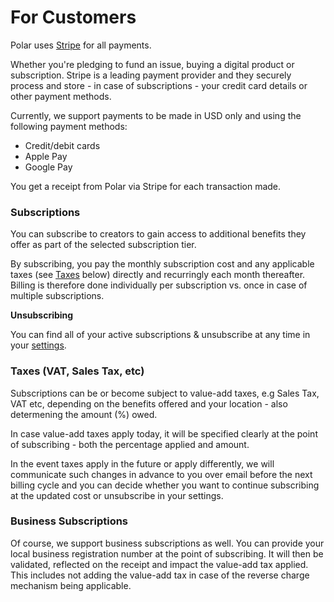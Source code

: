 # For Customers

Polar uses [Stripe](https://stripe.com) for all payments.

Whether you're pledging to fund an issue, buying a digital product or
subscription. Stripe is a leading payment provider and they securely process and store - in case of subscriptions - your credit card details or
other payment methods.

Currently, we support payments to be made in USD only and using the following
payment methods:

- Credit/debit cards
- Apple Pay
- Google Pay

You get a receipt from Polar via Stripe for each transaction made.

### Subscriptions

You can subscribe to creators to gain access to additional benefits they offer as part of the selected subscription tier.

By subscribing, you pay the monthly subscription cost and any applicable taxes (see [Taxes](#taxes) below) directly and recurringly
each month thereafter. Billing is therefore done individually per subscription vs. once in case of multiple subscriptions.

**Unsubscribing**

You can find all of your active subscriptions & unsubscribe at any time in your [settings](https://polar.sh/settings).

### Taxes (VAT, Sales Tax, etc)

Subscriptions can be or become subject to value-add taxes, e.g Sales Tax, VAT
etc, depending on the benefits offered and your location - also determening the
amount (%) owed.

In case value-add taxes apply today, it will be specified clearly at the point of
subscribing - both the percentage applied and amount.

In the event taxes apply in the future or apply differently, we will communicate
such changes in advance to you over email before the next billing cycle and you
can decide whether you want to continue subscribing at the updated cost or
unsubscribe in your settings.

### Business Subscriptions

Of course, we support business subscriptions as well. You can provide your local
business registration number at the point of subscribing. It will then be
validated, reflected on the receipt and impact the value-add tax applied.
This includes not adding the value-add tax in case of the reverse charge mechanism being
applicable.
